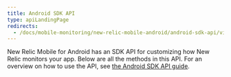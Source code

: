 ```yaml
---
title: Android SDK API
type: apiLandingPage
redirects:
  - /docs/mobile-monitoring/new-relic-mobile-android/android-sdk-api/view-all-methods
---
```


New Relic Mobile for Android has an SDK API for customizing how New Relic monitors your app. Below are all the methods in this API. For an overview on how to use the API, see [the Android SDK API guide](/docs/mobile-monitoring/new-relic-mobile-android/install-configure/work-android-sdk-api).
